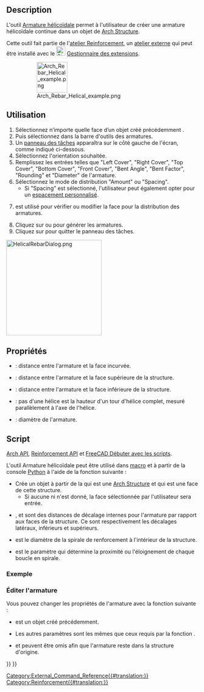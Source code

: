 <languages/>

{{Docnav/fr
|[[Reinforcement_BentShapeRebar/fr|Armature cintrée]]
|[[Reinforcement_ColumnRebars/fr|Armature pour colonne]]
|[[Reinforcement_Workbench/fr|Atelier Reinforcement]]
|IconL=Reinforcement_BentShapeRebar.svg
|IconR=Reinforcement_ColumnRebars.svg
|IconC=Reinforcement_Workbench.svg
}}

{{GuiCommand/fr
|Name=Reinforcement HelicalRebar
|Name/fr=Reinforcement Armature hélicoïdale
|MenuLocation=3D/BIM → Reinforcement tools → Armature hélicoïdale
|Workbenches=[[BIM_Workbench/fr|BIM]], [[Reinforcement_Workbench/fr|Reinforcement]]
|Version=0.17
|SeeAlso=
}}

==Description==

L'outil [[Reinforcement_HelicalRebar/fr|Armature hélicoïdale]] permet à l'utilisateur de créer une armature hélicoïdale continue dans un objet de [[Arch_Structure/fr|Arch Structure]].

Cette outil fait partie de l'[[Reinforcement_Workbench/fr|atelier Reinforcement]], un [[External_workbenches/fr|atelier externe]] qui peut être installé avec le [[Image:Std_AddonMgr.svg|24px]] [[Std_AddonMgr/fr|Gestionnaire des extensions]].

: [[Image:Arch_Rebar_Helical_example.png|80px]]
{{Caption|Une armature hélicoïdale continue à l'intérieur d'une [[Arch Structure/fr|Arch Structure]]}}

<span id="Usage"></span>
==Utilisation==

# Sélectionnez n’importe quelle face d’un objet créé précédemment {{Button|[[Image:Arch_Structure.svg|16px]] [[Arch_Structure/fr|Arch Structure]]}}.
# Puis sélectionnez {{Button|[[Image:Reinforcement_HelicalRebar.svg|16px]] [[Reinforcement_HelicalRebar/fr|Armature hélicoïdale]]}} dans la barre d'outils des armatures.
# Un [[Task_Panel/fr|panneau des tâches]] apparaîtra sur le côté gauche de l'écran, comme indiqué ci-dessous.
# Sélectionnez l'orientation souhaitée.
# Remplissez les entrées telles que "Left Cover", "Right Cover", "Top Cover", "Bottom Cover", "Front Cover", "Bent Angle", "Bent Factor", "Rounding" et "Diameter" de l'armature.
# Sélectionnez le mode de distribution "Amount" ou "Spacing".
#* Si "Spacing" est sélectionné, l'utilisateur peut également opter pour un [[Custom_Spacing/fr|espacement personnalisé]].
# {{Button|Pick Selected Face}} est utilisé pour vérifier ou modifier la face pour la distribution des armatures.
# Cliquez sur {{Button|OK}} ou {{Button|Apply}} pour générer les armatures.
# Cliquez sur {{Button|Cancel}} pour quitter le panneau des tâches.

[[Image:HelicalRebarDialog.png|250px]]
{{Caption|Panneau des tâches de l'outil}}

<span id="Properties"></span>
==Propriétés== 

* {{PropertyData|SideCover}} : distance entre l'armature et la face incurvée.
* {{PropertyData|Top Cover}} : distance entre l'armature et la face supérieure de la structure.
* {{PropertyData|Bottom Cover}} : distance entre l'armature et la face inférieure de la structure.
* {{PropertyData|Pitch}} : pas d'une hélice est la hauteur d'un tour d'hélice complet, mesuré parallèlement à l'axe de l'hélice.
* {{PropertyData|Diameter}} : diamètre de l'armature.

<span id="Scripting"></span>
==Script==

{{Emphasis|Voir aussi :}} [[Arch_API/fr|Arch API]], [[Reinforcement_API/fr|Reinforcement API]] et [[FreeCAD_Scripting_Basics/fr|FreeCAD Débuter avec les scripts]].

L'outil Armature hélicoïdale peut être utilisé dans [[Macros/fr|macro]] et à partir de la console [[Python/fr|Python]] à l'aide de la fonction suivante :

{{Code|code=
Rebar = makeHelicalRebar(s_cover, b_cover, diameter, t_cover, pitch, structure=None, facename=None)
}}

* Crée un objet {{incode|Rebar}} à partir de la {{incode|structure}} qui est une [[Arch Structure/fr|Arch Structure]] et {{incode|facename}} qui est une face de cette structure.
** Si aucune {{incode|structure}} ni {{incode|facename}} n'est donné, la face sélectionnée par l'utilisateur sera entrée.
* {{incode|s_cover}}, {{incode|b_cover}} et {{incode|t_cover}} sont des distances de décalage internes pour l'armature par rapport aux faces de la structure. Ce sont respectivement les décalages latéraux, inférieurs et supérieurs.
* {{incode|diameter}} est le diamètre de la spirale de renforcement à l'intérieur de la structure.
* {{incode|pitch}} est le paramètre qui détermine la proximité ou l'éloignement de chaque boucle en spirale.

<span id="Example"></span>
=== Exemple ===

{{Code|code=
import FreeCAD, Draft, Arch, HelicalRebar

Circle = Draft.makeCircle(radius=250)
Structure = Arch.makeStructure(Circle)
Structure.ViewObject.Transparency = 80
FreeCAD.ActiveDocument.recompute()

Rebar = HelicalRebar.makeHelicalRebar(10, 50, 8, 50, 50, structure, "Face2")
}}

<span id="Edition_of_the_rebar"></span>
=== Éditer l'armature ===

Vous pouvez changer les propriétés de l'armature avec la fonction suivante :

{{Code|code=
editHelicalRebar(Rebar, s_cover, b_cover, diameter, t_cover, pitch, structure=None, facename=None)
}}

* {{incode|Rebar}} est un objet {{incode|HelicalRebar}} créé précédemment.
* Les autres paramètres sont les mêmes que ceux requis par la fonction {{incode|makeHelicalRebar()}}.
* {{incode|structure}} et {{incode|facename}} peuvent être omis afin que l'armature reste dans la structure d'origine.

{{Code|code=
import HelicalRebar

HelicalRebar.editHelicalRebar(Rebar, 20, 100, 20, 20, 100)
}}


{{Docnav/fr
|[[Reinforcement_BentShapeRebar/fr|Armature cintrée]]
|[[Reinforcement_ColumnRebars/fr|Armature pour colonne]]
|[[Reinforcement_Workbench/fr|Atelier Reinforcement]]
|IconL=Reinforcement_BentShapeRebar.svg
|IconR=Reinforcement_ColumnRebars.svg
|IconC=Reinforcement_Workbench.svg
}}

[[Category:External_Command_Reference{{#translation:}}]]
[[Category:Reinforcement{{#translation:}}]]
{{BIM_Tools_navi{{#translation:}}}}
{{Userdocnavi{{#translation:}}}}